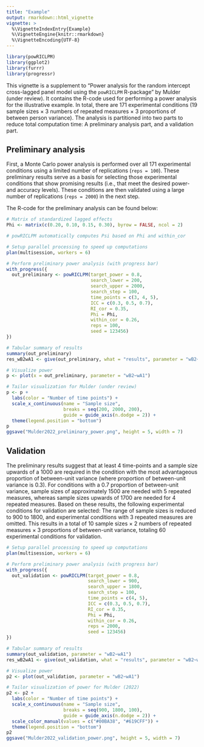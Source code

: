 ```yaml
---
title: "Example"
output: rmarkdown::html_vignette
vignette: >
  %\VignetteIndexEntry{Example}
  %\VignetteEngine{knitr::rmarkdown}
  %\VignetteEncoding{UTF-8}
---
```


```r
library(powRICLPM)
library(ggplot2)
library(furrr)
library(progressr)
```

This vignette is a supplement to "Power analysis for the random intercept cross-lagged panel model using the `powRICLPM` R-package" by Mulder (under review). It contains the R-code used for performing a power analysis for the illustrative example. In total, there are 171 experimental conditions (19 sample sizes $\times$ 3 numbers of repeated measures $\times$ 3 proportions of between person variance). The analysis is partitioned into two parts to reduce total computation time: A preliminary analysis part, and a validation part. 

## Preliminary analysis
First, a Monte Carlo power analysis is performed over all 171 experimental conditions using a limited number of replications (`reps = 100`). These preliminary results serve as a basis for selecting those experimental conditions that show promising results (i.e., that meet the desired power- and accuracy levels). These conditions are then validated using a large number of replications (`reps = 2000`) in the next step. 

The R-code for the preliminary analysis can be found below:
```r
# Matrix of standardized lagged effects
Phi <- matrix(c(0.20, 0.10, 0.15, 0.30), byrow = FALSE, ncol = 2)

# powRICLPM automatically computes Psi based on Phi and within_cor

# Setup parallel processing to speed up computations
plan(multisession, workers = 6)

# Perform preliminary power analysis (with progress bar)
with_progress({
  out_preliminary <- powRICLPM(target_power = 0.8,
                               search_lower = 200,
                               search_upper = 2000,
                               search_step = 100,
                               time_points = c(3, 4, 5),
                               ICC = c(0.3, 0.5, 0.7),
                               RI_cor = 0.35, 
                               Phi = Phi,
                               within_cor = 0.26,
                               reps = 100, 
                               seed = 123456)
})

# Tabular summary of results
summary(out_preliminary)
res_wB2wA1 <- give(out_preliminary, what = "results", parameter = "wB2~wA1")

# Visualize power
p <- plot(x = out_preliminary, parameter = "wB2~wA1")

# Tailor visualization for Mulder (under review)
p <- p + 
  labs(color = "Number of time points") +
  scale_x_continuous(name = "Sample size",
                     breaks = seq(200, 2000, 200),
                     guide = guide_axis(n.dodge = 2)) +
  theme(legend.position = "bottom")
p
ggsave("Mulder2022_preliminary_power.png", height = 5, width = 7)
```

## Validation
The preliminary results suggest that at least 4 time-points and a sample size upwards of a 1000 are required in the condition with the most advantageous proportion of between-unit variance (where proportion of between-unit variance is 0.3). For conditions with a 0.7 proportion of between-unit variance, sample sizes of approximately 1500 are needed with 5 repeated measures, whereas sample sizes upwards of 1700 are needed for 4 repeated measures. Based on these results, the following experimental conditions for validation are selected: The range of sample sizes is reduced to 900 to 1800, and experimental conditions with 3 repeated measures are omitted. This results in a total of 10 sample sizes $\times$ 2 numbers of repeated measures $\times$ 3 proportions of between-unit variance, totaling 60 experimental conditions for validation.

```r
# Setup parallel processing to speed up computations
plan(multisession, workers = 6)

# Perform preliminary power analysis (with progress bar)
with_progress({
  out_validation <- powRICLPM(target_power = 0.8,
                              search_lower = 900,
                              search_upper = 1800,
                              search_step = 100,
                              time_points = c(4, 5),
                              ICC = c(0.3, 0.5, 0.7),
                              RI_cor = 0.35, 
                              Phi = Phi,
                              within_cor = 0.26,
                              reps = 2000, 
                              seed = 123456)
})

# Tabular summary of results
summary(out_validation, parameter = "wB2~wA1")
res_wB2wA1 <- give(out_validation, what = "results", parameter = "wB2~wA1")

# Visualize power
p2 <- plot(out_validation, parameter = "wB2~wA1")

# Tailor visualization of power for Mulder (2022)
p2 <- p2 + 
  labs(color = "Number of time points") +
  scale_x_continuous(name = "Sample size",
                     breaks = seq(900, 1800, 100),
                     guide = guide_axis(n.dodge = 2)) +
  scale_color_manual(values = c("#00BA38", "#619CFF")) +
  theme(legend.position = "bottom")
p2
ggsave("Mulder2022_validation_power.png", height = 5, width = 7)
```



